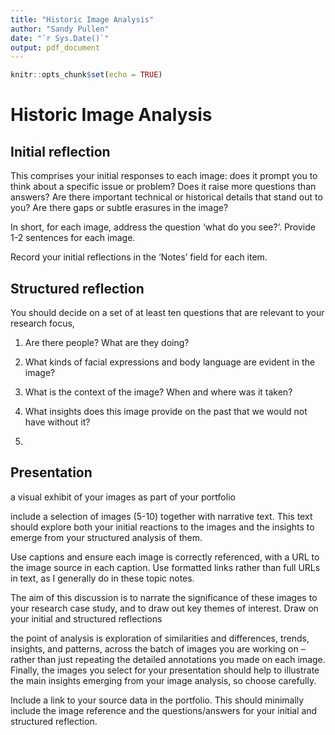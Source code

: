 ```yaml
---
title: "Historic Image Analysis"
author: "Sandy Pullen"
date: "`r Sys.Date()`"
output: pdf_document
---
```


```r
knitr::opts_chunk$set(echo = TRUE)
```

# Historic Image Analysis

## Initial reflection

This comprises your initial responses to each image: does it prompt you to think about a specific issue or problem? Does it raise more questions than answers? Are there important technical or historical details that stand out to you? Are there gaps or subtle erasures in the image?

In short, for each image, address the question 'what do you see?'. Provide 1-2 sentences for each image.

Record your initial reflections in the 'Notes' field for each item.

## Structured reflection

You should decide on a set of at least ten questions that are relevant to your research focus,

1. Are there people? What are they doing?

2. What kinds of facial expressions and body language are evident in the image?

3. What is the context of the image? When and where was it taken?

4. What insights does this image provide on the past that we would not have without it?

5. 

## Presentation

a visual exhibit of your images as part of your portfolio

include a selection of images (5-10) together with narrative text. This text should explore both your initial reactions to the images and the insights to emerge from your structured analysis of them.

Use captions and ensure each image is correctly referenced, with a URL to the image source in each caption. Use formatted links rather than full URLs in text, as I generally do in these topic notes.

The aim of this discussion is to narrate the significance of these images to your research case study, and to draw out key themes of interest. Draw on your initial and structured reflections

the point of analysis is exploration of similarities and differences, trends, insights, and patterns, across the batch of images you are working on -- rather than just repeating the detailed annotations you made on each image. Finally, the images you select for your presentation should help to illustrate the main insights emerging from your image analysis, so choose carefully.

Include a link to your source data in the portfolio. This should minimally include the image reference and the questions/answers for your initial and structured reflection.
